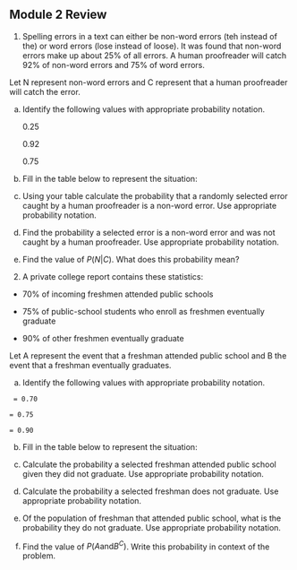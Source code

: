 ## Module 2 Review

1.  Spelling errors in a text can either be non-word errors (teh instead of the) or word errors (lose instead of loose). It was found that non-word errors make up about 25% of all errors. A human proofreader will catch 92% of non-word errors and 75% of word errors.

Let N represent non-word errors and C represent that a human proofreader will catch the error.

a. Identify the following values with appropriate probability notation.
\vspace{2mm}

    $0.25$
\vspace{2mm}

    $0.92$
\vspace{2mm}

    $0.75$
\vspace{2mm}

b. Fill in the table below to represent the situation:

\begin{center}
\begin{tabular}{|c|c|c|c|} \hline
\hspace{0.8in} & \hspace{0.25in}  $N$ \hspace{.25in} & \hspace{0.25in} $N^C$ \hspace{0.25in} & \hspace{0.25in} Total \hspace{0.25in} \\ \hline
 $C$ &  &  &  \\ \hline
 $C^C$ &  & &  \\ \hline
Total &  &  & 100000 \\ \hline
\end{tabular}
\end{center}
\vspace{.1in}

c. Using your table calculate the probability that a randomly selected error caught by a human proofreader is a non-word error. Use appropriate probability notation.

\vspace{1in}

d. Find the probability a selected error is a non-word error and was not caught by a human proofreader. Use appropriate probability notation.

\vspace{1in}

e. Find the value of $P(N|C)$. What does this probability mean?

\vspace{1in}

2.	A private college report contains these statistics:

* 70\% of incoming freshmen attended public schools

* 75\% of public-school students who enroll as freshmen eventually graduate

* 90\% of other freshmen eventually graduate

Let A represent the event that a freshman attended public school and B the event that a freshman eventually graduates.

a. Identify the following values with appropriate probability notation.

\vspace{2mm}

     = 0.70
\vspace{2mm}     
    
    = 0.75
\vspace{2mm}

    = 0.90
\vspace{2mm}

b. Fill in the table below to represent the situation:

\begin{center}
\begin{tabular}{|c|c|c|c|} \hline
\hspace{0.8in} & \hspace{0.25in}  $A$ \hspace{.25in} & \hspace{0.25in} $A^C$ \hspace{0.25in} & \hspace{0.25in} Total \hspace{0.25in} \\ \hline
 $B$ &  &  &  \\ \hline
 $B^C$ &  & &  \\ \hline
Total &  &  & 100000 \\ \hline
\end{tabular}
\end{center}
\vspace{.1in}


c. Calculate the probability a selected freshman attended public school given they did not graduate.  Use appropriate probability notation.

\vspace{1in}

d. Calculate the probability a selected freshman does not graduate.  Use appropriate probability notation.

\vspace{1in}

e. Of the population of freshman that attended public school, what is the probability they do not graduate. Use appropriate probability notation.

\vspace{1in}


f. Find the value of $P(A \text{and} B^C)$.  Write this probability in context of the problem.


\newpage



